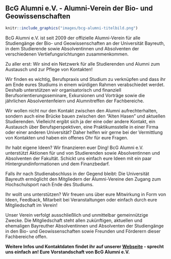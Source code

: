 ## BcG Alumni e.V. - Alumni-Verein der Bio- und Geowissenschaften

```r
knitr::include_graphics("images/bcg-alumni-titelbild.png")
```

BcG Alumni e.V. ist seit 2009 der offizielle Alumni-Verein für alle Studiengänge der Bio- und Geowissenschaften an der Universität Bayreuth,
in dem Studierende sowie Absolventinnen und Absolventen der verschiedenen Vertiefungsrichtungen zusammenkommen.

Zu aller erst: Wir sind ein Netzwerk für alle Studierenden und Alumni zum Austausch und zur Pflege von Kontakten!

Wir finden es wichtig, Berufspraxis und Studium zu verknüpfen und dass ihr am Ende eures Studiums in einem würdigen Rahmen verabschiedet werdet.
Deshalb unterstützen wir organisatorisch und finanziell Berufsorientierungsseminare, Exkursionen und Vorträge sowie die jährlichen Absolventenfeiern und Alumnitreffen der Fachbereiche.

Wir wollen nicht nur den Kontakt zwischen den Alumni aufrechterhalten, sondern auch eine Brücke bauen zwischen den "Alten Hasen" und aktuellen Studierenden.
Vielleicht ergibt sich ja der eine oder andere Kontakt, ein Austausch über Berufsperspektiven, eine Praktikumsstelle in einer Firma oder einer anderen Universität?
Daher helfen wir gerne bei der Vermittlung von Kontakten und haben ein offenes Ohr für eure Fragen.

Ihr habt eigene Ideen? Wir finanzieren euer Ding! BcG Alumni e.V. unterstützt Aktionen für und von Studierenden sowie Absolventinnen und Absolventen der Fakultät.
Schickt uns einfach eure Ideen mit ein paar Hintergrundinformationen und dem Finanzbedarf.

Falls ihr nach Studienabschluss in der Gegend bleibt: Die Universität Bayreuth ermöglicht den Mitgliedern der Alumni-Vereine den Zugang zum Hochschulsport nach Ende des Studiums.

Ihr wollt uns unterstützen? Wir freuen uns über eure Mitwirkung in Form von Ideen, Feedback, Mitarbeit bei Veranstaltungen oder einfach durch eure Mitgliedschaft im Verein!

Unser Verein verfolgt ausschließlich und unmittelbar gemeinnützige Zwecke. Die Mitgliedschaft steht allen zukünftigen, aktuellen und ehemaligen Bayreuther Absolventinnen und Absolventen der Studiengänge
in den Bio- und Geowissenschaften sowie Freunden und Förderern dieser Fachbereiche offen.

**Weitere Infos und Kontaktdaten findet ihr auf unserer [Webseite](https://www.bcg-alumni.uni-bayreuth.de) - sprecht uns einfach an! Eure Vorstandschaft von BcG Alumni e.V.**